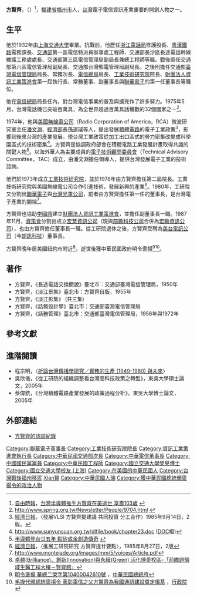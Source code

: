 {{Infobox_Person
| name = 方賢齊
|image= 19691122方賢齊.jpg
|box_width= 
|occupation= 
| period = 
|birth_name=
| other_names =
| Sex =男
|birth_date= {{birth date|1912|3|20}}
|birth_place= {{ROC-1912}}[[福建省_(1912年－1949年)|福建省]][[福州市|福州市]]
|death_date= {{death date and age|2015|4|6|1912|3|20}}
|death_place= {{USA}}[[紐約市|紐約市]]
| nationality ={{ROC}}
| residence =
| party ={{Kmt|19px}}
| religion =
| spouse = 
| relatives = 
|education= 
*[[上海交通大學|上海交通大學]] <span style="color: blue;">(1932年畢業)</span>
| past = 
*[[浙江|浙江]][[浙江電話局|電話局]]修護股長
*[[粵漢鐵路|粵漢鐵路]]電務課長
*[[中華民國交通部|交通部]]第一區電信特派員辦事處工程師
*[[中華民國交通部|交通部]]長沙區長途電話幹線維護工務處處長
*[[中華民國交通部|交通部]]第三區電信管理局副局長兼總工程師
*[[中華民國交通部|交通部]]第六區電信管理局副局長
*[[中華民國交通部|交通部]]台灣郵電管理局副局長
*[[中華民國交通部|交通部]][[臺灣電信管理局|臺灣電信管理局]]局長 <br><span style="color: blue;">(1965年5月28日-1968年3月18日)</span>
*[[中華民國交通部|交通部]]常務次長 <br><span style="color: blue;">(1968年3月20日-1972年8月1日)</span>
*[[中華民國交通部|交通部]][[交通部電信總局|電信總局]]局長 <br><span style="color: blue;">(1969年1月6日-1978年8月1日)</span>
*[[中國工程師學會|中國工程師學會]]第四十屆理事長 <br><span style="color: blue;">(1975年5月24日-1976年)</span>
*[[財團法人工業技術研究院|工業技術研究院]]院長 <br><span style="color: blue;">(1978年8月1日-1985年8月20日)</span>
*[[財團法人資訊工業策進會|財團法人資訊工業策進會]]第一屆執行長 <br><span style="color: blue;">(1979年7月15-1981年8月)</span>
*[[財團法人資訊工業策進會|財團法人資訊工業策進會]]常務董事 <br><span style="color: blue;">(1979年7月15日-1981年8月)</span>
*[[財團法人資訊工業策進會|財團法人資訊工業策進會]]副董事長 <br><span style="color: blue;">(1981年8月-1991年7月)</span>
*[[聯華電子|聯華電子]]第一任董事長 <br><span style="color: blue;">(1980年-?)</span>
*[[宏慧資訊公司|宏慧資訊公司]]董事長 <br><span style="color: blue;">(1987年11月-?)</span>
*[[美台電訊公司|美台電訊公司]]董事長 <br><span style="color: blue;">(1985年-1989年)</span>
| work =
| award =
*[[一等功績獎章|一等功績獎章]]<br><span style="color: blue;">(1976年8月1日)</span>
*[[交通大學|交通大學]]榮譽博士<br><span style="color: blue;">(1993年8月1日)</span>
}}
'''方賢齊'''，（{{bd|1912年|3月20日|2015年|4月6日}}）<ref>[[自由時報|自由時報]]，[http://news.ltn.com.tw/news/politics/breakingnews/1283576 台灣半導體推手方賢齊在美逝世 享壽103歲] {{Wayback|url=http://news.ltn.com.tw/news/politics/breakingnews/1283576 |date=20181214234744 }}</ref>，[[福建省|福建省]][[福州市|福州市]]人，[[台灣|台灣]]電子電信資訊產業重要的開創人物之一。

==生平==
他於1932年由[[上海交通大學|上海交通大學]]畢業。抗戰前，他歷任[[浙江|浙江]][[浙江電話局|電話局]]修護股長、[[粵漢鐵路|粵漢鐵路]]電務課長、[[中華民國交通部|交通部]]第一區電信特派員辦事處工程師、交通部長沙區長途電話幹線維護工務處處長、交通部第三區電信管理局副局長兼總工程師等職。戰後調任交通部第六區電信管理局副局長、交通部台灣郵電管理局副局長。之後則擔任交通部[[臺灣電信管理局|臺灣電信管理局]]局長、常務次長、[[交通部電信總局|電信總局]]局長、[[財團法人工業技術研究院|工業技術研究院]]院長、[[財團法人資訊工業策進會|財團法人資訊工業策進會]]第一屆執行長、常務董事、副董事長與[[聯華電子|聯華電子]]的第一任董事長等職位。

他在[[交通部電信總局|電信總局]]局長任內，對台灣電信事業的普及與擴充作了許多努力。1975年5月，台灣電話機已突破百萬具，為全世界超過百萬具話機數的32個國家之一<ref>[http://www.spring.org.tw/Newsletter/People/9704.html http://www.spring.org.tw/Newsletter/People/9704.html] {{webarchive|url=https://web.archive.org/web/20040315023333/http://www.spring.org.tw/Newsletter/People/9704.html |date=2004-03-15 }}</ref>。

1974年，他與[[RCA|美國無線電公司]]（Radio Corporation of America，RCA）微波研究室主任[[潘文淵|潘文淵]]、[[中華民國經濟部|經濟部]]長[[孫運璿|孫運璿]]等人，提出發展[[積體電路|積體電路]]的電子工業政策<ref>[[經濟日報_(台灣)|經濟日報]]，〈發展VLSI 方賢齊提建議 共同投資 分工合作〉1985年9月14日，2版。</ref>，影響到後來台灣的產業發展。使台灣工業政策從加工出口區式的勞力密集改變成科學園區式的技術密集<ref>[http://www.sunyunsuan.org.tw/dlfile/book/chapter23.doc  http://www.sunyunsuan.org.tw/dlfile/book/chapter23.doc] {{Wayback|url=http://www.sunyunsuan.org.tw/dlfile/book/chapter23.doc |date=20071016055916 }}([[DOC|DOC]]檔)</ref>。方賢齊是協調政府部會在積體電路工業發展計畫取得共識的關鍵人物<ref>[http://rs.edu.tw/bicer/ca2/313/ca231304.htm 半導體登台廿五年 點矽成金創造傳奇] {{webarchive|url=https://web.archive.org/web/20080729032151/http://rs.edu.tw/bicer/ca2/313/ca231304.htm |date=2008-07-29 }}</ref>。以海外華人為主要成員的[[電子技術顧問委員會|電子技術顧問委員會]]（Technical Advisory Committee，TAC）成立，由潘文淵擔任領導人，提供台灣發展電子工業的技術諮詢。

他們於1973年成立[[財團法人工業技術研究院|工業技術研究院]]，並於1978年由方賢齊擔任第二屆院長。工業技術研究院與美國無線電公司合作引進技術，發展新興的產業<ref>[[經濟日報_(台灣)|經濟日報]]，〈推展工研院研究 方賢齊提廿要點〉，1985年8月27日，2版</ref>。1980年，工研院又分割出[[聯華電子|聯華電子]]與[[台灣光罩公司|台灣光罩公司]]，前者由方賢齊擔任第一任的董事長，是台灣電子產業的開端<ref>[http://www.montejade.org/images/mm/5/voices/Article.pdf http://www.montejade.org/images/mm/5/voices/Article.pdf]{{dead link|date=2018年3月 |bot=InternetArchiveBot |fix-attempted=yes }}</ref>。

方賢齊也協助[[李國鼎|李國鼎]]建立[[財團法人資訊工業策進會|財團法人資訊工業策進會]]，並擔任副董事長一職。1987年11月，[[財團法人資訊工業策進會|資策會]]分割出成立[[宏慧資訊|宏慧資訊公司]]（現與[[前瞻科技|前瞻科技公司]]合併為[[宏瞻資訊|宏瞻資訊公司]]），也由方賢齊擔任董事長一職。從工研院退休之後，方賢齊受聘為[[美台電訊|美台電訊公司]]（今[[朗訊科技|朗訊科技]]）董事長。

方賢齊晚年居美國紐約市附近<ref>[http://www.i.nctu.edu.tw/building.php 卓越(Brilliance)、創新(Innovation)與永續(Green) 活化博愛校區-「前瞻跨領域生醫工程大樓－賢齊館」]{{dead link|date=2018年3月 |bot=InternetArchiveBot |fix-attempted=yes }}</ref>。逝世後獲中華民國政府明令褒揚<ref>[http://www.president.gov.tw/Default.aspx?tabid=84&lctl=view&itemid=11038&ctid=99&q= 明令褒揚 華總二榮字第10400042610號] {{Wayback|url=http://www.president.gov.tw/Default.aspx?tabid=84&lctl=view&itemid=11038&ctid=99&q= |date=20190524015157 }}，[[中華民國總統府|中華民國總統府]]</ref><ref>[http://www.ey.gov.tw/News_Content2.aspx?n=F8BAEBE9491FC830&sms=99606AC2FCD53A3A&s=B5809A0C3E428F0D 毛揆代頒總統褒揚令 表彰電信之父方賢齊為我國通訊建設奠定根基] {{Wayback|url=http://www.ey.gov.tw/News_Content2.aspx?n=F8BAEBE9491FC830&sms=99606AC2FCD53A3A&s=B5809A0C3E428F0D |date=20170407053828 }}，[[行政院|行政院]]</ref>。

==著作==
*方賢齊，《長途電話交換簡說》臺北市：交通部臺灣電信管理局，1950年
*方賢齊，《淡江景集》臺北市：方賢齊自版，1955年
*方賢齊，《淡江影集》 (共三集)
*方賢齊，《話務設計學》臺北市：交通部臺灣電信管理局
*方賢齊，《話務管理》臺北市：交通部臺灣電信管理局，1956年與1972年
==參考文獻==
<references />

==進階閱讀==
*程宗明，〈[http://ccs.nccu.edu.tw/UPLOAD_FILES/HISTORY_PAPER_FILES/953_1.pdf  析論台灣傳播學研究／實務的生產 (1949-1980) 與未來]{{dead link|date=2018年3月 |bot=InternetArchiveBot |fix-attempted=yes }}〉
*吳欣儀，《從工研院的組織調整看台灣高科技政策之轉型》，東吳大學碩士論文，2005年
*蔡偉銑，《台灣積體電路產業發展的政策過程分析》，東吳大學博士論文，2005年

==外部連結==
*[https://web.archive.org/web/20040315023333/http://www.spring.org.tw/Newsletter/People/9704.html 方賢齊的訪談紀錄]

{{start box}}
{{s-before|[[王兆振|王兆振]]}}
{{s-title|[[工業技術研究院|工業技術研究院]]院長|1978年8月-1985年8月}}
{{s-after|[[張忠謀|張忠謀]]}}
{{end box}}

{{DEFAULTSORT:Fang方}}
[[Category:聯華電子董事長|Category:聯華電子董事長]]
[[Category:工業技術研究院院長|Category:工業技術研究院院長]]
[[Category:資訊工業策進會執行長|Category:資訊工業策進會執行長]]
[[Category:中華民國交通部次長|Category:中華民國交通部次長]]
[[Category:中華電信董事長|Category:中華電信董事長]]
[[Category:中國國民黨黨員|Category:中國國民黨黨員]]
[[Category:中華民國工程師|Category:中華民國工程師]]
[[Category:國立交通大學榮譽博士|Category:國立交通大學榮譽博士]]
[[Category:國立交通大學校友_(上海)|Category:國立交通大學校友 (上海)]]
[[Category:在美國的中華民國人|Category:在美國的中華民國人]]
[[Category:台灣戰後福州移民|Category:台灣戰後福州移民]]
[[Category:方姓|Xian賢]]
[[Category:中華民國人瑞|Category:中華民國人瑞]]
[[Category:獲中華民國總統頒褒揚令的政治人物|Category:獲中華民國總統頒褒揚令的政治人物]]